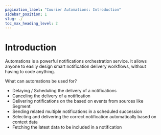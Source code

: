```yaml
---
pagination_label: "Courier Automations: Introduction"
sidebar_position: 1
slug: ./
toc_max_heading_level: 2
---
```



# Introduction

Automations is a powerful notifications orchestration service. It allows anyone to easily design
smart notification delivery workflows, without having to code anything.

What can automations be used for?

- Delaying / Scheduling the delivery of a notifications
- Canceling the delivery of a notification
- Delivering notifications on the based on events from sources like Segment
- Sending related multiple notifications in a scheduled succession
- Selecting and delivering the correct notification automatically based on context data
- Fetching the latest data to be included in a notification
